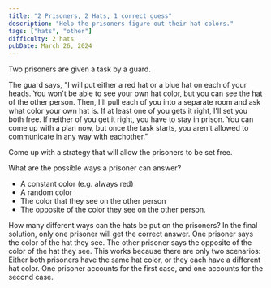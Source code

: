```yaml
---
title: "2 Prisoners, 2 Hats, 1 correct guess"
description: "Help the prisoners figure out their hat colors."
tags: ["hats", "other"]
difficulty: 2 hats
pubDate: March 26, 2024
---
```


Two prisoners are given a task by a guard.

The guard says, "I will put either a red hat or a blue hat on each of your heads. You won't be able to see your own hat color, but you can see the hat of the other person. Then, I'll pull each of you into a separate room and ask what color your own hat is. If at least one of you gets it right, I'll set you both free. If neither of you get it right, you have to stay in prison. You can come up with a plan now, but once the task starts, you aren't allowed to communicate in any way with eachother."

Come up with a strategy that will allow the prisoners to be set free.

<Hint>
What are the possible ways a prisoner can answer?

- A constant color (e.g. always red)
- A random color
- The color that they see on the other person
- The opposite of the color they see on the other person.
</Hint>
<Hint>
How many different ways can the hats be put on the prisoners?
</Hint>
<Hint>
In the final solution, only one prisoner will get the correct answer.
</Hint>
<Solution>
One prisoner says the color of the hat they see. The other prisoner says the opposite of the color of the hat they see. This works because there are only two scenarios: Either both prisoners have the same hat color, or they each have a different hat color. One prisoner accounts for the first case, and one accounts for the second case.
</Solution>

